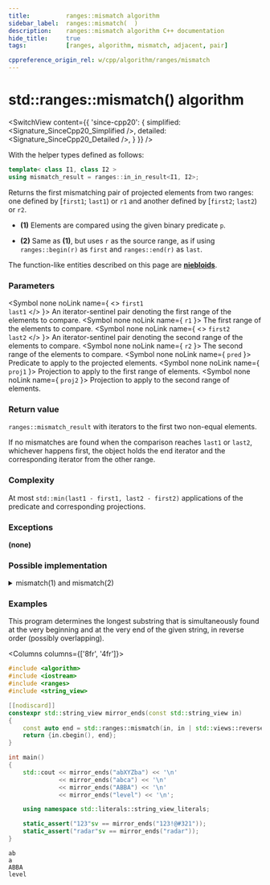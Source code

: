 ```yaml
---
title:			ranges::mismatch algorithm
sidebar_label:	ranges::mismatch(  )
description:	ranges::mismatch algorithm C++ documentation
hide_title:		true
tags:			[ranges, algorithm, mismatch, adjacent, pair]

cppreference_origin_rel: w/cpp/algorithm/ranges/mismatch
---
```



<!----------------- Codes ---------------------->


# std::ranges::mismatch() algorithm

<SwitchView content={{
	'since-cpp20': {
		simplified:	<Signature_SinceCpp20_Simplified />,
		detailed:	<Signature_SinceCpp20_Detailed />,
	}
}} />

With the helper types defined as follows:
```cpp
template< class I1, class I2 >
using mismatch_result = ranges::in_in_result<I1, I2>;
```

Returns the first mismatching pair of projected elements from two ranges: one defined by [`first1`; `last1`) or `r1` and another defined by [`first2`; `last2`) or `r2`.

- **(1)** Elements are compared using the given binary predicate `p`.

- **(2)** Same as **(1)**, but uses `r` as the source range, as if using `ranges::begin(r)` as `first` and `ranges::end(r)` as `last`.

The function-like entities described on this page are [**niebloids**](#).

### Parameters

<SymbolTable>

  <Symbol none noLink name={ <> <code>first1</code> <br/> <code>last1</code> </> }>
    An iterator-sentinel pair denoting the first range of the elements to compare.
  </Symbol>
  <Symbol none noLink name={ <code>r1</code> }>
    The first range of the elements to compare.
  </Symbol>
  <Symbol none noLink name={ <> <code>first2</code> <br/> <code>last2</code> </> }>
    An iterator-sentinel pair denoting the second range of the elements to compare.
  </Symbol>
  <Symbol none noLink name={ <code>r2</code> }>
    The second range of the elements to compare.
  </Symbol>
  <Symbol none noLink name={ <code>pred</code> }>
    Predicate to apply to the projected elements.
  </Symbol>
  <Symbol none noLink name={ <code>proj1</code> }>
    Projection to apply to the first range of elements.
  </Symbol>
  <Symbol none noLink name={ <code>proj2</code> }>
    Projection to apply to the second range of elements.
  </Symbol>

</SymbolTable>

### Return value

`ranges::mismatch_result` with iterators to the first two non-equal elements.

If no mismatches are found when the comparison reaches `last1` or `last2`, whichever happens first, the object holds the end iterator and the corresponding iterator from the other range.

### Complexity

At most `std::min(last1 - first1, last2 - first2)` applications of the predicate and corresponding projections.

### Exceptions

**(none)**

### Possible implementation

<details>
<summary>mismatch(1) and mismatch(2)</summary>

```cpp
struct mismatch_fn
{
    template<std::input_iterator I1, std::sentinel_for<I1> S1,
             std::input_iterator I2, std::sentinel_for<I2> S2,
             class Pred = ranges::equal_to,
             class Proj1 = std::identity, class Proj2 = std::identity>
    requires std::indirectly_comparable<I1, I2, Pred, Proj1, Proj2>
    constexpr std::mismatch_result<I1, I2>
        operator()(I1 first1, S1 last1, I2 first2, S2 last2,
                   Pred pred = {}, Proj1 proj1 = {}, Proj2 proj2 = {}) const
    {
        for (; first1 != last1 && first2 != last2; ++first1, (void)++first2)
            if (not std::invoke(pred, std::invoke(proj1, *first1),
                                      std::invoke(proj2, *first2)))
                break;

        return {first1, first2};
    }

    template<ranges::input_range R1, ranges::input_range R2,
             class Pred = ranges::equal_to,
             class Proj1 = std::identity, class Proj2 = std::identity>
    requires std::indirectly_comparable<ranges::iterator_t<R1>, ranges::iterator_t<R2>,
                                        Pred, Proj1, Proj2>
    constexpr ranges::mismatch_result<ranges::borrowed_iterator_t<R1>,
                                      ranges::borrowed_iterator_t<R2>>
        operator()(R1&& r1, R2&& r2, Pred pred = {}, Proj1 proj1 = {}, Proj2 proj2 = {}) const
    {
        return (*this)(ranges::begin(r1), ranges::end(r1),
                       ranges::begin(r2), ranges::end(r2),
                       std::ref(pred), std::ref(proj1), std::ref(proj2));
    }
};

inline constexpr mismatch_fn mismatch;
```

</details>

### Examples

This program determines the longest substring that is simultaneously found at the very beginning and at the very end of the given string, in reverse order (possibly overlapping).

<Columns columns={['8fr', '4fr']}>
<div>

```cpp title='Main.cpp' showLineNumbers
#include <algorithm>
#include <iostream>
#include <ranges>
#include <string_view>

[[nodiscard]]
constexpr std::string_view mirror_ends(const std::string_view in)
{
    const auto end = std::ranges::mismatch(in, in | std::views::reverse).in1;
    return {in.cbegin(), end};
}

int main()
{
    std::cout << mirror_ends("abXYZba") << '\n'
              << mirror_ends("abca") << '\n'
              << mirror_ends("ABBA") << '\n'
              << mirror_ends("level") << '\n';

    using namespace std::literals::string_view_literals;

    static_assert("123"sv == mirror_ends("123!@#321"));
    static_assert("radar"sv == mirror_ends("radar"));
}
```

</div>
<div>

```plaintext title="Output"
ab
a
ABBA
level
```

</div>
</Columns>
